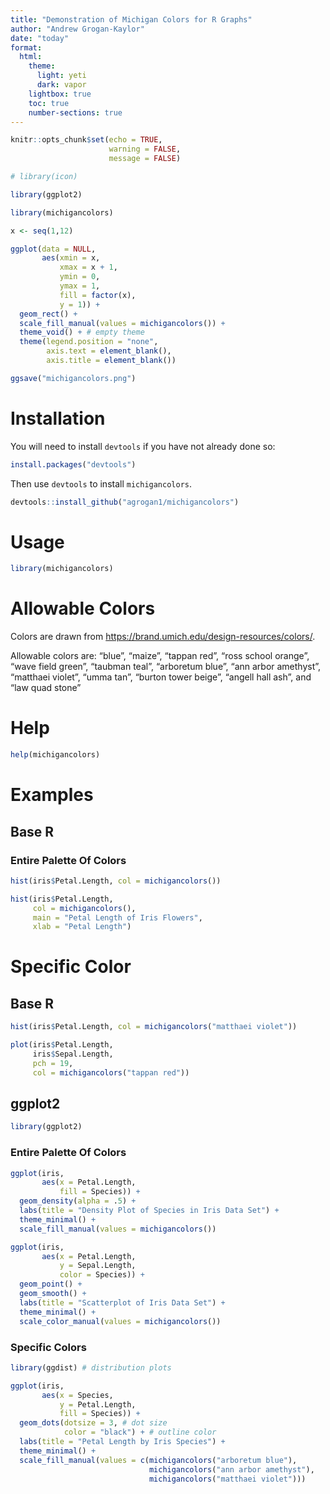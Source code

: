 ```yaml
---
title: "Demonstration of Michigan Colors for R Graphs"
author: "Andrew Grogan-Kaylor"
date: "today"
format:
  html:
    theme: 
      light: yeti
      dark: vapor
    lightbox: true
    toc: true
    number-sections: true
---
```


```r

knitr::opts_chunk$set(echo = TRUE,
                      warning = FALSE,
                      message = FALSE)

# library(icon)

```

```r

library(ggplot2)

library(michigancolors)

x <- seq(1,12)

ggplot(data = NULL,
       aes(xmin = x,
           xmax = x + 1,
           ymin = 0,
           ymax = 1,
           fill = factor(x),
           y = 1)) +
  geom_rect() +
  scale_fill_manual(values = michigancolors()) +
  theme_void() + # empty theme
  theme(legend.position = "none",
        axis.text = element_blank(),
        axis.title = element_blank())

ggsave("michigancolors.png")

```

# Installation

You will need to install `devtools` if you have not already done so:

```r

install.packages("devtools")

```

Then use `devtools` to install `michigancolors`.

```r

devtools::install_github("agrogan1/michigancolors")

```

# Usage

```r

library(michigancolors)

```

# Allowable Colors

Colors are drawn from [https://brand.umich.edu/design-resources/colors/](https://brand.umich.edu/design-resources/colors/).

Allowable colors are: "blue", "maize", "tappan red", "ross school orange", "wave field green", "taubman teal", "arboretum blue", "ann arbor amethyst", "matthaei violet", "umma tan", "burton tower beige", "angell hall ash", and "law quad stone"

# Help

```r

help(michigancolors)

```

# Examples

## Base R

### Entire Palette Of Colors

```r

hist(iris$Petal.Length, col = michigancolors())

```

```r

hist(iris$Petal.Length, 
     col = michigancolors(),
     main = "Petal Length of Iris Flowers",
     xlab = "Petal Length")

```

# Specific Color

## Base R

```r

hist(iris$Petal.Length, col = michigancolors("matthaei violet"))

```

```r

plot(iris$Petal.Length, 
     iris$Sepal.Length, 
     pch = 19,
     col = michigancolors("tappan red"))

```

## ggplot2

```r

library(ggplot2)

```

### Entire Palette Of Colors

```r

ggplot(iris, 
       aes(x = Petal.Length, 
           fill = Species)) + 
  geom_density(alpha = .5) + 
  labs(title = "Density Plot of Species in Iris Data Set") + 
  theme_minimal() + 
  scale_fill_manual(values = michigancolors())


```

```r

ggplot(iris, 
       aes(x = Petal.Length, 
           y = Sepal.Length, 
           color = Species)) + 
  geom_point() + 
  geom_smooth() + 
  labs(title = "Scatterplot of Iris Data Set") + 
  theme_minimal() + 
  scale_color_manual(values = michigancolors())

```

### Specific Colors

```r

library(ggdist) # distribution plots

ggplot(iris,
       aes(x = Species,
           y = Petal.Length,
           fill = Species)) +
  geom_dots(dotsize = 3, # dot size
            color = "black") + # outline color
  labs(title = "Petal Length by Iris Species") + 
  theme_minimal() + 
  scale_fill_manual(values = c(michigancolors("arboretum blue"),
                               michigancolors("ann arbor amethyst"),
                               michigancolors("matthaei violet")))

```




  
